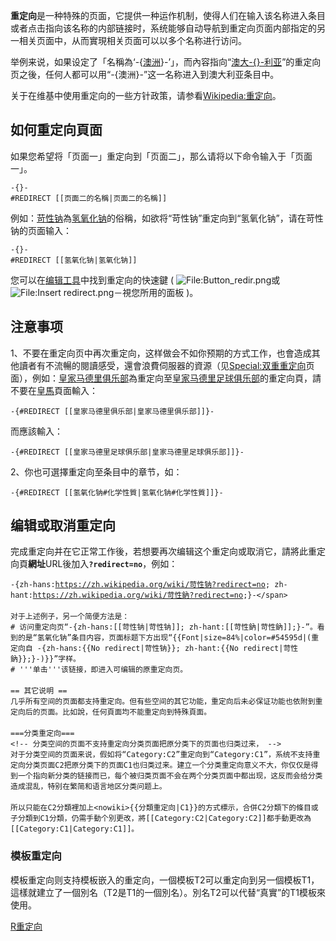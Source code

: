 {{pp-vandalism|small=yes}}
{{Shortcut|H:R}}
{{NoteTA
|G1 = IT
|G2 = MediaWiki
}}
{{nutshell|要想在搜索A时自动跳转到B，只需将页面A清空并输入'''<code><nowiki>#REDIRECT [[B|B]]</nowiki></code>'''。}}
'''重定向'''是一种特殊的页面，它提供一种运作机制，使得人们在输入该名称进入条目或者点击指向该名称的内部链接时，系统能够自动导航到重定向页面内部指定的另一相关页面中，从而實現相关页面可以以多个名称进行访问。

举例来说，如果设定了「名稱為‘-{[[澳洲|澳洲]]}-’」，而內容指向“[[澳大利亞|澳大-{}-利亚]]”的重定向页之後，任何人都可以用“-{澳洲}-”这一名称进入到澳大利亚条目中。

关于在维基中使用重定向的一些方针政策，请参看[[Wikipedia:重定向|Wikipedia:重定向]]。

==如何重定向頁面==
如果您希望将「页面一」重定向到「页面二」，那么请将以下命令输入于「页面一」。
<pre>-{}-
#REDIRECT [[页面二的名稱|页面二的名稱]]
</pre>

例如：[[苛性钠|苛性钠]]為[[氢氧化钠|氢氧化钠]]的俗稱，如欲将“苛性钠”重定向到“氢氧化钠”，请在苛性钠的页面输入：
<pre>-{}-
#REDIRECT [[氢氧化钠|氢氧化钠]]
</pre>

您可以在[[WP:编辑工具|编辑工具]]中找到重定向的快速鍵 ( [[File:Button_redir.png|File:Button_redir.png]]或[[File:Insert_redirect.png|File:Insert redirect.png]]－視您所用的面板 )。

== 注意事项 ==
1、不要在重定向页中再次重定向，这样做会不如你预期的方式工作，也會造成其他讀者有不流暢的閱讀感受，還會浪費伺服器的資源（见[[Special:双重重定向|Special:双重重定向]]页面），例如：[[皇家马德里俱乐部|皇家马德里俱乐部]]為重定向至[[皇家马德里足球俱乐部|皇家马德里足球俱乐部]]的重定向頁，請不要在[[皇馬|皇馬]]頁面輸入：
<pre>
-{#REDIRECT [[皇家马德里俱乐部|皇家马德里俱乐部]]}-
</pre>

而應該輸入：
<pre>
-{#REDIRECT [[皇家马德里足球俱乐部|皇家马德里足球俱乐部]]}-
</pre>

2、你也可選擇重定向至条目中的章节，如：
<pre>
-{#REDIRECT [[氢氧化钠#化学性質|氢氧化钠#化学性質]]}-
</pre>
<!--
或 // 測試後發現並不起作用，其他維基項目也沒有類似說明。
<pre>
#REDIRECT [[氢氧化钠|化学性質]]
</pre>
// 測試後發現沒有清空（否則那些重定向模板該消失了）。
保存该页后，重定向命令行后的所有内容会自動被清空，该命令行裡的所有文字会被保留。
-->

==编辑或取消重定向==
完成重定向并在它正常工作後，若想要再次编辑这个重定向或取消它，請將此重定向頁'''網址'''URL後加入'''<code>?redirect=no</code>'''，例如：
 <span class=plainlinks>-{zh-hans:https://zh.wikipedia.org/wiki/苛性钠?redirect=no; zh-hant:https://zh.wikipedia.org/wiki/苛性鈉?redirect=no<nowiki />;}-</span>

对于上述例子，另一个简便方法是：
# 访问重定向页“-{zh-hans:[[苛性钠|苛性钠]]; zh-hant:[[苛性鈉|苛性鈉]];}-”。看到的是“氢氧化钠”条目内容，页面标题下方出现“{{Font|size=84%|color=#54595d|(重定向自 -{zh-hans:{{No redirect|苛性钠}}; zh-hant:{{No redirect|苛性鈉}};}-)}}”字样。
# '''单击'''该链接，即进入可编辑的原重定向页。

== 其它说明 ==
几乎所有空间的页面都支持重定向。但有些空间的其它功能，重定向后未必保证功能也依附到重定向后的页面。比如說，任何頁面均不能重定向到特殊頁面。

===分类重定向===
<!-- 分类空间的页面不支持重定向分类页面把原分类下的页面也归类过来， -->
对于分类空间的页面来说，假如将“Category:C2”重定向到“Category:C1”，系统不支持重定向分类页面C2把原分类下的页面C1也归类过来。建立一个分类重定向意义不大，你仅仅是得到一个指向新分类的链接而已，每个被归类页面不会在两个分类页面中都出现，这反而会给分类造成混乱，特别在繁简和语言地区分类问题上。

所以只能在C2分類裡加上<nowiki>{{分類重定向|C1}}</nowiki>的方式標示，合併C2分類下的條目或子分類到C1分類，仍需手動个別更改，將<nowiki>[[Category:C2|Category:C2]]</nowiki>都手動更改為<nowiki>[[Category:C1|Category:C1]]</nowiki>。

===模板重定向===
模板重定向则支持模板嵌入的重定向，一個模板T2可以重定向到另一個模板T1，這樣就建立了一個別名（T2是T1的一個別名）。別名T2可以代替“真實”的T1模板來使用。

{{H-f Help}}

[[Category:帮助文档|R重定向]]